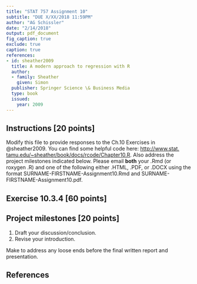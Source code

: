 ```yaml
---
title: "STAT 757 Assignment 10"
subtitle: "DUE X/XX/2018 11:59PM"
author: "AG Schissler"
date: "2/14/2018"
output: pdf_document
fig_caption: true
exclude: true
caption: true
references:
- id: sheather2009
  title: A modern approach to regression with R
  author:
  - family: Sheather
    given: Simon
  publisher: Springer Science \& Business Media
  type: book
  issued:
    year: 2009
---
```


## Instructions [20 points]

Modify this file to provide responses to the Ch.10 Exercises in @sheather2009. You can find some helpful code here: [http://www.stat.
tamu.edu/~sheather/book/docs/rcode/Chapter10.R](http://www.stat.tamu.edu/~sheather/book/docs/rcode/Chapter10.R). Also address the project milestones indicated below. Please email **both** your .Rmd (or roxygen .R) and one of the following either .HTML, .PDF, or .DOCX using the format SURNAME-FIRSTNAME-Assignment10.Rmd and SURNAME-FIRSTNAME-Assignment10.pdf.

## Exercise 10.3.4 [60 points] 

## Project milestones [20 points]

1. Draft your discussion/conclusion.
2. Revise your introduction.

Make to address any loose ends before the final written report and presentation.
 
## References
